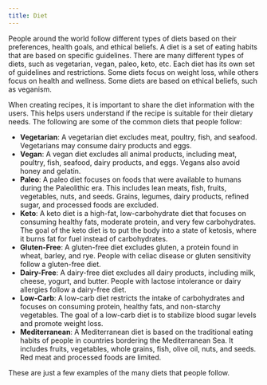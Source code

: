 ```yaml
---
title: Diet
---
```

People around the world follow different types of diets based on their preferences, health goals, and ethical beliefs. A diet is a set of eating habits that are based on specific guidelines. There are many different types of diets, such as vegetarian, vegan, paleo, keto, etc. Each diet has its own set of guidelines and restrictions. Some diets focus on weight loss, while others focus on health and wellness. Some diets are based on ethical beliefs, such as veganism.

When creating recipes, it is important to share the diet information with the users. This helps users understand if the recipe is suitable for their dietary needs. The following are some of the common diets that people follow:

- **Vegetarian**: A vegetarian diet excludes meat, poultry, fish, and seafood. Vegetarians may consume dairy products and eggs.
- **Vegan**: A vegan diet excludes all animal products, including meat, poultry, fish, seafood, dairy products, and eggs. Vegans also avoid honey and gelatin.
- **Paleo**: A paleo diet focuses on foods that were available to humans during the Paleolithic era. This includes lean meats, fish, fruits, vegetables, nuts, and seeds. Grains, legumes, dairy products, refined sugar, and processed foods are excluded.
- **Keto**: A keto diet is a high-fat, low-carbohydrate diet that focuses on consuming healthy fats, moderate protein, and very few carbohydrates. The goal of the keto diet is to put the body into a state of ketosis, where it burns fat for fuel instead of carbohydrates.
- **Gluten-Free**: A gluten-free diet excludes gluten, a protein found in wheat, barley, and rye. People with celiac disease or gluten sensitivity follow a gluten-free diet.
- **Dairy-Free**: A dairy-free diet excludes all dairy products, including milk, cheese, yogurt, and butter. People with lactose intolerance or dairy allergies follow a dairy-free diet.
- **Low-Carb**: A low-carb diet restricts the intake of carbohydrates and focuses on consuming protein, healthy fats, and non-starchy vegetables. The goal of a low-carb diet is to stabilize blood sugar levels and promote weight loss.
- **Mediterranean**: A Mediterranean diet is based on the traditional eating habits of people in countries bordering the Mediterranean Sea. It includes fruits, vegetables, whole grains, fish, olive oil, nuts, and seeds. Red meat and processed foods are limited.

These are just a few examples of the many diets that people follow.